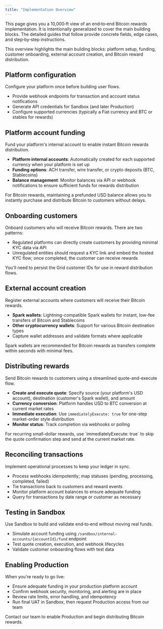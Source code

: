 ```yaml
---
title: "Implementation Overview"
---
```


This page gives you a 10,000‑ft view of an end‑to‑end Bitcoin rewards implementation. It is intentionally generalized to cover the main building blocks. The detailed guides that follow provide concrete fields, edge cases, and step‑by‑step instructions.

<Info>
This overview highlights the main building blocks: platform setup, funding, customer onboarding, external account creation, and Bitcoin reward distribution.
</Info>

## Platform configuration

Configure your platform once before building user flows.

- Provide webhook endpoints for transaction and account status notifications
- Generate API credentials for Sandbox (and later Production)
- Configure supported currencies (typically a Fiat currency and BTC or stables for rewards)

## Platform account funding

Fund your platform's internal account to enable instant Bitcoin rewards distribution.

- **Platform internal accounts**: Automatically created for each supported currency when your platform is set up
- **Funding options**: ACH transfer, wire transfer, or crypto deposits (BTC, Stablecoins)
- **Balance management**: Monitor balances via API or webhook notifications to ensure sufficient funds for rewards distribution

<Tip>
For Bitcoin rewards, maintaining a prefunded USD balance allows you to instantly purchase and distribute Bitcoin to customers without delays.
</Tip>

## Onboarding customers

Onboard customers who will receive Bitcoin rewards. There are two patterns:

- Regulated platforms can directly create customers by providing minimal KYC data via API
- Unregulated entities should request a KYC link and embed the hosted KYC flow; once completed, the customer can receive rewards

You'll need to persist the Grid customer IDs for use in reward distribution flows.

## External account creation

Register external accounts where customers will receive their Bitcoin rewards.

- **Spark wallets**: Lightning-compatible Spark wallets for instant, low-fee transfers of Bitcoin and Stablecoins
- **Other cryptocurrency wallets**: Support for various Bitcoin destination types
- Capture wallet addresses and validate formats where applicable

<Note>
Spark wallets are recommended for Bitcoin rewards as transfers complete within seconds with minimal fees.
</Note>

## Distributing rewards

Send Bitcoin rewards to customers using a streamlined quote-and-execute flow.

- **Create and execute quote**: Specify source (your platform's USD account), destination (customer's Spark wallet), and amount
- **Currency conversion**: Platform handles USD to BTC conversion at current market rates
- **Immediate execution**: Use `immediatelyExecute: true` for one-step market-order style distribution
- **Monitor status**: Track completion via webhooks or polling

<Tip>
For recurring small-dollar rewards, use `immediatelyExecute: true` to skip the quote confirmation step and send at the current market rate.
</Tip>

## Reconciling transactions

Implement operational processes to keep your ledger in sync.

- Process webhooks idempotently; map statuses (pending, processing, completed, failed)
- Tie transactions back to customers and reward events
- Monitor platform account balances to ensure adequate funding
- Query for transactions by date range or customer as necessary

## Testing in Sandbox

Use Sandbox to build and validate end‑to‑end without moving real funds.

- Simulate account funding using `/sandbox/internal-accounts/{accountId}/fund` endpoint
- Test quote creation, execution, and webhook lifecycles
- Validate customer onboarding flows with test data

## Enabling Production

When you're ready to go live:

- Ensure adequate funding in your production platform account
- Confirm webhook security, monitoring, and alerting are in place
- Review rate limits, error handling, and idempotency
- Run final UAT in Sandbox, then request Production access from our team

<Check>
Contact our team to enable Production and begin distributing Bitcoin rewards.
</Check>
